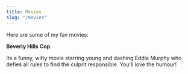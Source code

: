 ```yaml
---
title: Movies
slug: "/movies"
---
```


Here are some of my fav movies:

**Beverly Hills Cop**:

Its a funny, witty movie starring young and dashing Eddie Murphy who defies all rules to find the culprit responsible. You'll love the humour!